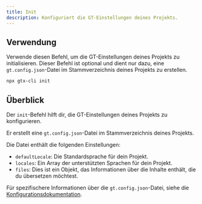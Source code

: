 ```yaml
---
title: Init
description: Konfiguriert die GT-Einstellungen deines Projekts.
---
```


## Verwendung

Verwende diesen Befehl, um die GT-Einstellungen deines Projekts zu initialisieren. Dieser Befehl ist optional und dient nur dazu, eine `gt.config.json`-Datei im Stammverzeichnis deines Projekts zu erstellen.

```bash
npx gtx-cli init
```

## Überblick

Der `init`-Befehl hilft dir, die GT-Einstellungen deines Projekts zu konfigurieren.

Er erstellt eine `gt.config.json`-Datei im Stammverzeichnis deines Projekts.

Die Datei enthält die folgenden Einstellungen:

- `defaultLocale`: Die Standardsprache für dein Projekt.
- `locales`: Ein Array der unterstützten Sprachen für dein Projekt.
- `files`: Dies ist ein Objekt, das Informationen über die Inhalte enthält, die du übersetzen möchtest.

Für spezifischere Informationen über die `gt.config.json`-Datei, siehe die [Konfigurationsdokumentation](/docs/cli/reference/config).
